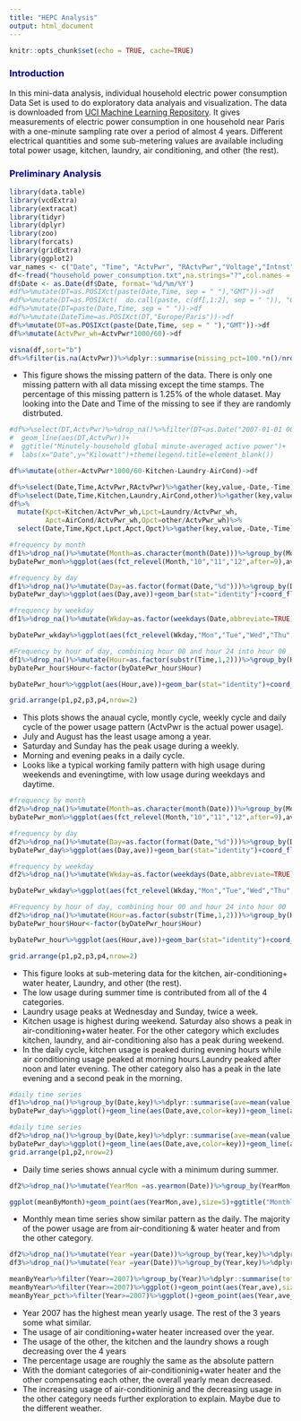 ```yaml
---
title: "HEPC Analysis"
output: html_document
---
```


```r
knitr::opts_chunk$set(echo = TRUE, cache=TRUE)
```

### <span style="color:darkblue">Introduction</b></span>
In this mini-data analysis, individual household electric power consumption Data Set is used to do exploratory data analyais and visualization. The data is downloaded from [UCI Machine Learning Repository](https://archive.ics.uci.edu/ml/datasets/individual+household+electric+power+consumption).  It gives measurements of electric power consumption in one household near Paris with a one-minute sampling rate over a period of almost 4 years. Different electrical quantities and some sub-metering values are available including total power usage, kitchen, laundry, air conditioning, and other (the rest).


### <span style="color:darkblue">Preliminary Analysis</b></span>
```r
library(data.table)
library(vcdExtra)
library(extracat)
library(tidyr)
library(dplyr)
library(zoo)
library(forcats)
library(gridExtra)
library(ggplot2)
var_names <- c("Date", "Time", "ActvPwr", "RActvPwr","Voltage","Intnst","Kitchen", "Laundry", "AirCond")
df<-fread("household_power_consumption.txt",na.strings="?",col.names = var_names)
df$Date <- as.Date(df$Date, format='%d/%m/%Y')
#df%>%mutate(DT=as.POSIXct(paste(Date,Time, sep = " "),"GMT"))->df
#df%>%mutate(DT=as.POSIXct(  do.call(paste, c(df[,1:2], sep = " ")), "GMT"))->df
#df%>%mutate(DT=paste(Date,Time, sep = " "))->df
#df%>%mutate(DateTime=as.POSIXct(DT,"Europe/Paris"))->df
df%>%mutate(DT=as.POSIXct(paste(Date,Time, sep = " "),"GMT"))->df
df%>%mutate(ActvPwr_wh=ActvPwr*1000/60)->df
```

```r
visna(df,sort="b")
df%>%filter(is.na(ActvPwr))%>%dplyr::summarise(missing_pct=100.*n()/nrow(df))
```

* This figure shows the missing pattern of the data. There is only one missing pattern with all data missing except the time stamps. The percentage of this missing pattern is 1.25% of the whole dataset. May looking into the Date and Time of the missing to see if they are randomly distrbuted.

```r
#df%>%select(DT,ActvPwr)%>%drop_na()%>%filter(DT<as.Date("2007-01-01 00:00:00 GMT"))%>%ggplot()+
#  geom_line(aes(DT,ActvPwr))+
#  ggtitle("Minutely-household global minute-averaged active power")+
#  labs(x="Date",y="Kilowatt")+theme(legend.title=element_blank())
```

```r
df%>%mutate(other=ActvPwr*1000/60-Kitchen-Laundry-AirCond)->df
```

```r
df%>%select(Date,Time,ActvPwr,RActvPwr)%>%gather(key,value,-Date,-Time)->df1
df%>%select(Date,Time,Kitchen,Laundry,AirCond,other)%>%gather(key,value,-Date,-Time)->df2
df%>%
  mutate(Kpct=Kitchen/ActvPwr_wh,Lpct=Laundry/ActvPwr_wh,
         Apct=AirCond/ActvPwr_wh,Opct=other/ActvPwr_wh)%>%
  select(Date,Time,Kpct,Lpct,Apct,Opct)%>%gather(key,value,-Date,-Time)->df3
```

```r
#frequency by month
df1%>%drop_na()%>%mutate(Month=as.character(month(Date)))%>%group_by(Month,key)%>%dplyr::summarise(ave=mean(value))->byDatePwr_mon
byDatePwr_mon%>%ggplot(aes(fct_relevel(Month,"10","11","12",after=9),ave))+geom_bar(stat="identity")+coord_flip()+ylab("Power")+facet_wrap(~key,scales="free_x")+xlab("Month")->p1

#frequency by day
df1%>%drop_na()%>%mutate(Day=as.factor(format(Date,"%d")))%>%group_by(Day,key)%>%dplyr::summarise(ave=mean(value))->byDatePwr_day
byDatePwr_day%>%ggplot(aes(Day,ave))+geom_bar(stat="identity")+coord_flip()+ylab("Power")+facet_wrap(~key,scales="free_x")+xlab("Day of Month")->p2

#frequency by weekday
df1%>%drop_na()%>%mutate(Wkday=as.factor(weekdays(Date,abbreviate=TRUE)))%>%group_by(Wkday,key)%>%dplyr::summarise(ave=mean(value))->byDatePwr_wkday

byDatePwr_wkday%>%ggplot(aes(fct_relevel(Wkday,"Mon","Tue","Wed","Thu","Fri","Sat","Sun"),ave))+geom_bar(stat="identity")+coord_flip()+ylab("Power")+facet_wrap(~key,scales="free_x")+xlab("Day of Week")->p3

#Frequency by hour of day, combining hour 00 and hour 24 into hour 00
df1%>%drop_na()%>%mutate(Hour=as.factor(substr(Time,1,2)))%>%group_by(Hour,key)%>%dplyr::summarise(ave=mean(value))->byDatePwr_hour
byDatePwr_hour$Hour<-factor(byDatePwr_hour$Hour)

byDatePwr_hour%>%ggplot(aes(Hour,ave))+geom_bar(stat="identity")+coord_flip()+ylab("Power")+facet_wrap(~key,scales="free_x")+xlab("Hour of Day")->p4
```

```r
grid.arrange(p1,p2,p3,p4,nrow=2)
```

* This plots shows the anaual cycle, montly cycle, weekly cycle and daily cycle of the power usage pattern (ActvPwr is the actual power usage). 
* July and August has the least usage among a year.
* Saturday and Sunday has the peak usage during a weekly. 
* Morning and evening peaks in a daily cycle.  
* Looks like a typical working family pattern with high usage during weekends and eveningtime, with low usage during weekdays and daytime. 

```r
#frequency by month
df2%>%drop_na()%>%mutate(Month=as.character(month(Date)))%>%group_by(Month,key)%>%dplyr::summarise(ave=mean(value))->byDatePwr_mon
byDatePwr_mon%>%ggplot(aes(fct_relevel(Month,"10","11","12",after=9),ave))+geom_bar(stat="identity")+coord_flip()+ylab("Power")+facet_wrap(~key,scales="free_x")+xlab("Month")->p1

#frequency by day
df2%>%drop_na()%>%mutate(Day=as.factor(format(Date,"%d")))%>%group_by(Day,key)%>%dplyr::summarise(ave=mean(value))->byDatePwr_day
byDatePwr_day%>%ggplot(aes(Day,ave))+geom_bar(stat="identity")+coord_flip()+ylab("Power")+facet_wrap(~key,scales="free_x")+xlab("Day of Month")->p2

#frequency by weekday
df2%>%drop_na()%>%mutate(Wkday=as.factor(weekdays(Date,abbreviate=TRUE)))%>%group_by(Wkday,key)%>%dplyr::summarise(ave=mean(value))->byDatePwr_wkday

byDatePwr_wkday%>%ggplot(aes(fct_relevel(Wkday,"Mon","Tue","Wed","Thu","Fri","Sat","Sun"),ave))+geom_bar(stat="identity")+coord_flip()+ylab("Power")+facet_wrap(~key,scales="free_x")+xlab("Day of Week")->p3

#Frequency by hour of day, combining hour 00 and hour 24 into hour 00
df2%>%drop_na()%>%mutate(Hour=as.factor(substr(Time,1,2)))%>%group_by(Hour,key)%>%dplyr::summarise(ave=mean(value))->byDatePwr_hour
byDatePwr_hour$Hour<-factor(byDatePwr_hour$Hour)

byDatePwr_hour%>%ggplot(aes(Hour,ave))+geom_bar(stat="identity")+coord_flip()+ylab("Power")+facet_wrap(~key,scales="free_x")+xlab("Hour of Day")->p4
```

```r
grid.arrange(p1,p2,p3,p4,nrow=2)
```

* This figure looks at sub-metering data for the kitchen, air-conditioning+ water heater, Laundry, and other (the rest).
* The low usage during summer time is contributed from all of the 4 categories.
* Laundry usage peaks at Wednesday and Sunday, twice a week. 
* Kitchen usage is highest during weekend. Saturday also shows a peak in air-conditioning+water heater. For the other category which excludes kitchen, laundry, and air-conditioning also has a peak during weekend.
* In the daily cycle, kitchen usage is peaked during evening hours while air conditioning usage peaked at morning hours.Laundry peaked after noon and later evening. The other category also has a peak in the late evening and a second peak in the morning.

```r
#daily time series
df1%>%drop_na()%>%group_by(Date,key)%>%dplyr::summarise(ave=mean(value))%>%ungroup()%>%group_by(key)%>%mutate(mon_mean=rollmean(ave,30,fill=NA))%>%ungroup()->byDatePwr_day
byDatePwr_day%>%ggplot()+geom_line(aes(Date,ave,color=key))+geom_line(aes(Date,mon_mean,group=key))+ylab("Power")+xlab("Date")->p1
```

```r
#daily time series
df2%>%drop_na()%>%group_by(Date,key)%>%dplyr::summarise(ave=mean(value))%>%ungroup()%>%group_by(key)%>%mutate(mon_mean=rollmean(ave,30,fill=NA))%>%ungroup()->byDatePwr_day
byDatePwr_day%>%ggplot()+geom_line(aes(Date,ave,color=key))+geom_line(aes(Date,mon_mean,group=key))+ylab("Power")+xlab("Date")->p2
grid.arrange(p1,p2,nrow=2)
```

* Daily time series shows annual cycle with a minimum during summer.

```r
df2%>%drop_na()%>%mutate(YearMon =as.yearmon(Date))%>%group_by(YearMon,key)%>%dplyr::summarise(ave=mean(value))->meanByMonth

ggplot(meanByMonth)+geom_point(aes(YearMon,ave),size=5)+ggtitle("Monthly Mean")+facet_wrap(~key,scales="free_y",nrow=4)
```

* Monthly mean time series show similar pattern as the daily. The majority of the power usage are from air-conditioning & water heater and from the other category.

```r
df2%>%drop_na()%>%mutate(Year =year(Date))%>%group_by(Year,key)%>%dplyr::summarise(ave=mean(value))->meanByYear
df3%>%drop_na()%>%mutate(Year =year(Date))%>%group_by(Year,key)%>%dplyr::summarise(ave_pct=100*mean(value))->meanByYear_pct
```

```r
meanByYear%>%filter(Year>=2007)%>%group_by(Year)%>%dplyr::summarise(tot=sum(ave))%>%ggplot()+geom_point(aes(Year,tot),size=5)+ggtitle("Yearly Mean")+xlim(2007,2010)
meanByYear%>%filter(Year>=2007)%>%ggplot()+geom_point(aes(Year,ave),size=5)+ggtitle("Yearly Mean")+facet_wrap(~key,scales="free_y",nrow=2)+xlim(2007,2010)
meanByYear_pct%>%filter(Year>=2007)%>%ggplot()+geom_point(aes(Year,ave_pct),size=5)+ggtitle("Yearly Mean")+facet_wrap(~key,scales="free_y",nrow=2)+xlim(2007,2010)
```

* Year 2007 has the highest mean yearly usage. The rest of the 3 years some what similar. 
* The usage of air conditioning+water heater increased over the year.
* The usage of the other, the kitchen and the laundry shows a rough decreasing over the 4 years
* The percentage usage are roughly the same as the absolute pattern
* With the domiant categories of air-conditioninig+water heater and the other compensating each other, the overall yearly mean decreased. 
* The increasing usage of air-conditioninig and the decreasing usage in the other category needs further exploration to explain. Maybe due to the different weather. 
